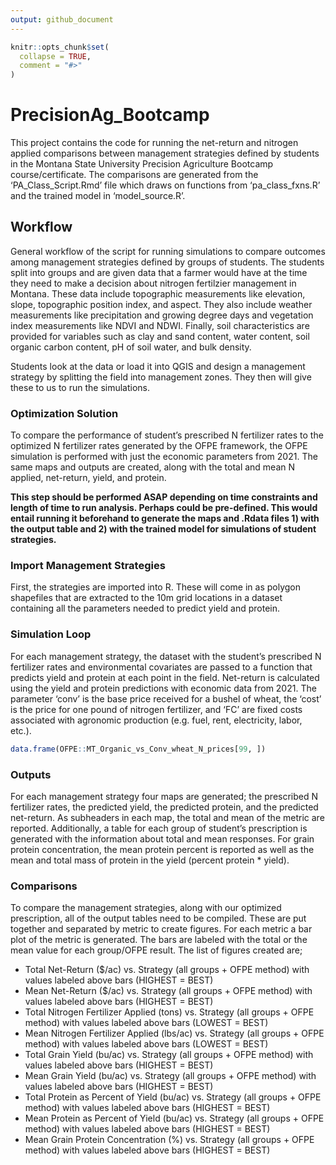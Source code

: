 ```yaml
---
output: github_document
---
```


```r
knitr::opts_chunk$set(
  collapse = TRUE,
  comment = "#>"
)
```

# PrecisionAg_Bootcamp
This project contains the code for running the net-return and nitrogen applied comparisons between management strategies defined by students in the Montana State University Precision Agriculture Bootcamp course/certificate. The comparisons are generated from the 'PA_Class_Script.Rmd' file which draws on functions from 'pa_class_fxns.R' and the trained model in 'model_source.R'.

## Workflow
General workflow of the script for running simulations to compare outcomes among management strategies defined by groups of students. The students split into groups and are given data that a farmer would have at the time they need to make a decision about nitrogen fertilzier management in Montana. These data include topographic measurements like elevation, slope, topographic position index, and aspect. They also include weather measurements like precipitation and growing degree days and vegetation index measurements like NDVI and NDWI. Finally, soil characteristics are provided for variables such as clay and sand content, water content, soil organic carbon content, pH of soil water, and bulk density.

Students look at the data or load it into QGIS and design a management strategy by splitting the field into management zones. They then will give these to us to run the simulations.

### Optimization Solution
To compare the performance of student's prescribed N fertilizer rates to the optimized N fertilizer rates generated by the OFPE framework, the OFPE simulation is performed with just the economic parameters from 2021. The same maps and outputs are created, along with the total and mean N applied, net-return, yield, and protein. 

**This step should be performed ASAP depending on time constraints and length of time to run analysis. Perhaps could be pre-defined. This would entail running it beforehand to generate the maps and .Rdata files 1) with the output table and 2) with the trained model for simulations of student strategies.** 

### Import Management Strategies
First, the strategies are imported into R. These will come in as polygon shapefiles that are extracted to the 10m grid locations in a dataset containing all the parameters needed to predict yield and protein. 

### Simulation Loop
For each management strategy, the dataset with the student's prescribed N fertilizer rates and environmental covariates are passed to a function that predicts yield and protein at each point in the field. Net-return is calculated using the yield and protein predictions with economic data from 2021. The parameter 'conv' is the base price received for a bushel of wheat, the 'cost' is the price for one pound of nitrogen fertilizer, and 'FC' are fixed costs associated with agronomic production (e.g. fuel, rent, electricity, labor, etc.).
```r
data.frame(OFPE::MT_Organic_vs_Conv_wheat_N_prices[99, ])
```

### Outputs
For each management strategy four maps are generated; the prescribed N fertilizer rates, the predicted yield, the predicted protein, and the predicted net-return. As subheaders in each map, the total and mean of the metric are reported. Additionally, a table for each group of student's prescription is generated with the information about total and mean responses. For grain protein concentration, the mean protein percent is reported as well as the mean and total mass of protein in the yield (percent protein * yield).

### Comparisons
To compare the management strategies, along with our optimized prescription, all of the output tables need to be compiled. These are put together and separated by metric to create figures. For each metric a bar plot of the metric is generated. The bars are labeled with the total or the mean value for each group/OFPE result. The list of figures created are; 

  * Total Net-Return ($/ac) vs. Strategy (all groups + OFPE method) with values labeled above bars (HIGHEST = BEST)
  * Mean Net-Return ($/ac) vs. Strategy (all groups + OFPE method) with values labeled above bars (HIGHEST = BEST)
  * Total Nitrogen Fertilizer Applied (tons) vs. Strategy (all groups + OFPE method) with values labeled above bars (LOWEST = BEST)
  * Mean Nitrogen Fertilizer Applied (lbs/ac) vs. Strategy (all groups + OFPE method) with values labeled above bars (LOWEST = BEST)
  * Total Grain Yield (bu/ac) vs. Strategy (all groups + OFPE method) with values labeled above bars (HIGHEST = BEST)
  * Mean Grain Yield (bu/ac) vs. Strategy (all groups + OFPE method) with values labeled above bars (HIGHEST = BEST)
  * Total Protein as Percent of Yield (bu/ac) vs. Strategy (all groups + OFPE method) with values labeled above bars (HIGHEST = BEST)
  * Mean Protein as Percent of Yield (bu/ac) vs. Strategy (all groups + OFPE method) with values labeled above bars (HIGHEST = BEST)
  * Mean Grain Protein Concentration (%) vs. Strategy (all groups + OFPE method) with values labeled above bars (HIGHEST = BEST)



